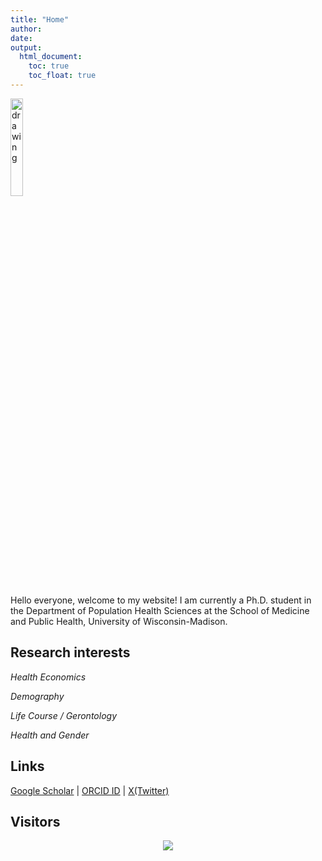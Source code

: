 ```yaml
---
title: "Home"
author: 
date: 
output: 
  html_document:
    toc: true
    toc_float: true
---
```


<div align="center">
<img src="https://raw.githubusercontent.com/Pixaoxiuxia/blog-figs/main/picgo/202302192256658.jpg" alt="drawing" width="20%" />
</div>

Hello everyone, welcome to my website! I am currently a Ph.D. student in the Department of Population Health Sciences at the School of Medicine and Public Health, University of Wisconsin-Madison.

## Research interests

*Health Economics*

*Demography*

*Life Course / Gerontology*

*Health and Gender*

## Links
[Google Scholar](https://scholar.google.com/citations?user=ALw8qQoAAAAJ) | [ORCID ID](https://orcid.org/my-orcid?orcid=0000-0003-0074-6083) | [X(Twitter)](https://x.com/Expergefactor_X)

## Visitors

<div align="center">
<a href="http://www.clustrmaps.com/map/Xiyuanhu.com" title="Visit tracker for Xiyuanhu.com"><img src="//www.clustrmaps.com/map_v2.png?d=JeS4VgmGgLKDlUfIVNRKHjKDibLLvggRaAMWx15_ZLw" /></a>
